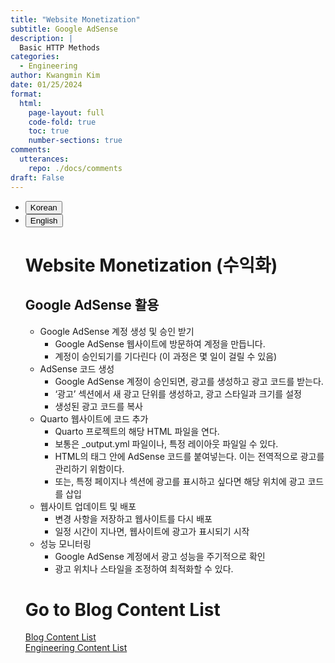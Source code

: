 ```yaml
---
title: "Website Monetization"
subtitle: Google AdSense 
description: |
  Basic HTTP Methods
categories:
  - Engineering
author: Kwangmin Kim
date: 01/25/2024
format: 
  html:
    page-layout: full
    code-fold: true
    toc: true
    number-sections: true
comments: 
  utterances: 
    repo: ./docs/comments
draft: False
---
```


<ul class="nav nav-pills" id="language-tab" role="tablist">
  <li class="nav-item" role="presentation">
    <button class="nav-link active" id="Korean-tab" data-bs-toggle="tab" data-bs-target="#Korean" type="button" role="tab" aria-controls="Korean" aria-selected="true">Korean</button>
  </li>
  <li class="nav-item" role="presentation">
    <button class="nav-link" id="English-tab" data-bs-toggle="tab" data-bs-target="#English" type="button" role="tab" aria-controls="knitr" aria-selected="false">English</button>
  </li>

<div class="tab-content" id="language-tabcontent">

<div class="tab-pane fade  show active" id="Korean" role="tabpanel" aria-labelledby="Korean-tab">

::: {#Korean .tab-pane .fade .show .active role="tabpanel" aria-labelledby="Korean-tab"}

# Website Monetization (수익화)

## Google AdSense 활용

* Google AdSense 계정 생성 및 승인 받기
  * Google AdSense 웹사이트에 방문하여 계정을 만듭니다.
  * 계정이 승인되기를 기다린다 (이 과정은 몇 일이 걸릴 수 있음)
* AdSense 코드 생성
  * Google AdSense 계정이 승인되면, 광고를 생성하고 광고 코드를 받는다.
  * '광고' 섹션에서 새 광고 단위를 생성하고, 광고 스타일과 크기를 설정
  * 생성된 광고 코드를 복사
* Quarto 웹사이트에 코드 추가
  * Quarto 프로젝트의 해당 HTML 파일을 연다. 
  * 보통은 _output.yml 파일이나, 특정 레이아웃 파일일 수 있다.
   * HTML의 <head> 태그 안에 AdSense 코드를 붙여넣는다. 이는 전역적으로 광고를 관리하기 위함이다.
   * 또는, 특정 페이지나 섹션에 광고를 표시하고 싶다면 해당 위치에 광고 코드를 삽입
* 웹사이트 업데이트 및 배포
  * 변경 사항을 저장하고 웹사이트를 다시 배포
  * 일정 시간이 지나면, 웹사이트에 광고가 표시되기 시작
* 성능 모니터링
  * Google AdSense 계정에서 광고 성능을 주기적으로 확인
  * 광고 위치나 스타일을 조정하여 최적화할 수 있다.

:::
</div>

<div class="tab-pane fade" id="English" role="tabpanel" aria-labelledby="English-tab">

::: {#English .tab-pane .fade role="tabpanel" aria-labelledby="English-tab"}

:::


</div>


# Go to Blog Content List

[Blog Content List](../../content_list.qmd)  
[Engineering Content List](../../Engineering/guide_map/index.qmd)